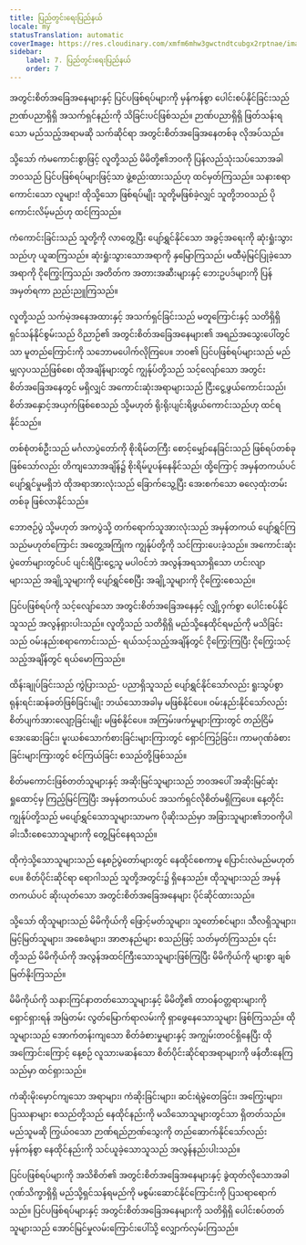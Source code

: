 ```yaml
---
title: ပြည်တွင်းရေးပြည်နယ်
locale: my
statusTranslation: automatic
coverImage: https://res.cloudinary.com/xmfm6mhw3gwctndtcubgx2rptnae/image/upload/v1740468922/small_cover_tratado_de_psicologia_revolucionaria_a4c0dca4e0.webp
sidebar:
    label: 7. ပြည်တွင်းရေးပြည်နယ်
    order: 7
---
```

အတွင်းစိတ်အခြေအနေများနှင့် ပြင်ပဖြစ်ရပ်များကို မှန်ကန်စွာ ပေါင်းစပ်နိုင်ခြင်းသည် ဉာဏ်ပညာရှိရှိ အသက်ရှင်နည်းကို သိခြင်းပင်ဖြစ်သည်။ ဉာဏ်ပညာရှိရှိ ဖြတ်သန်းရသော မည်သည့်အရာမဆို သက်ဆိုင်ရာ အတွင်းစိတ်အခြေအနေတစ်ခု လိုအပ်သည်။

သို့သော် ကံမကောင်းစွာဖြင့် လူတို့သည် မိမိတို့၏ဘဝကို ပြန်လည်သုံးသပ်သောအခါ ဘဝသည် ပြင်ပဖြစ်ရပ်များဖြင့်သာ ဖွဲ့စည်းထားသည်ဟု ထင်မှတ်ကြသည်။ သနားစရာကောင်းသော လူများ! ထိုသို့သော ဖြစ်ရပ်မျိုး သူတို့မဖြစ်ခဲ့လျှင် သူတို့ဘဝသည် ပိုကောင်းလိမ့်မည်ဟု ထင်ကြသည်။

ကံကောင်းခြင်းသည် သူတို့ကို လာတွေ့ပြီး ပျော်ရွှင်နိုင်သော အခွင့်အရေးကို ဆုံးရှုံးသွားသည်ဟု ယူဆကြသည်။ ဆုံးရှုံးသွားသောအရာကို နှမြောကြသည်၊ မထီမဲ့မြင်ပြုခဲ့သောအရာကို ငိုကြွေးကြသည်၊ အတိတ်က အတားအဆီးများနှင့် ဘေးဥပဒ်များကို ပြန်အမှတ်ရကာ ညည်းညူကြသည်။

လူတို့သည် သက်မဲ့အနေအထားနှင့် အသက်ရှင်ခြင်းသည် မတူကြောင်းနှင့် သတိရှိရှိ ရှင်သန်နိုင်စွမ်းသည် ဝိညာဉ်၏ အတွင်းစိတ်အခြေအနေများ၏ အရည်အသွေးပေါ်တွင်သာ မူတည်ကြောင်းကို သဘောမပေါက်လိုကြပေ။ ဘဝ၏ ပြင်ပဖြစ်ရပ်များသည် မည်မျှလှပသည်ဖြစ်စေ၊ ထိုအချိန်များတွင် ကျွန်ုပ်တို့သည် သင့်လျော်သော အတွင်းစိတ်အခြေအနေတွင် မရှိလျှင် အကောင်းဆုံးအရာများသည် ငြီးငွေ့ဖွယ်ကောင်းသည်၊ စိတ်အနှောင့်အယှက်ဖြစ်စေသည် သို့မဟုတ် ရိုးရိုးပျင်းရိဖွယ်ကောင်းသည်ဟု ထင်ရနိုင်သည်။

တစ်စုံတစ်ဦးသည် မင်္ဂလာပွဲတော်ကို စိုးရိမ်တကြီး စောင့်မျှော်နေခြင်းသည် ဖြစ်ရပ်တစ်ခုဖြစ်သော်လည်း တိကျသောအချိန်၌ စိုးရိမ်ပူပန်နေနိုင်သည်၊ ထို့ကြောင့် အမှန်တကယ်ပင် ပျော်ရွှင်မှုမရှိဘဲ ထိုအရာအားလုံးသည် ခြောက်သွေ့ပြီး အေးစက်သော ဓလေ့ထုံးတမ်းတစ်ခု ဖြစ်လာနိုင်သည်။

ဘောဇဉ်ပွဲ သို့မဟုတ် အကပွဲသို့ တက်ရောက်သူအားလုံးသည် အမှန်တကယ် ပျော်ရွှင်ကြသည်မဟုတ်ကြောင်း အတွေ့အကြုံက ကျွန်ုပ်တို့ကို သင်ကြားပေးခဲ့သည်။ အကောင်းဆုံး ပွဲတော်များတွင်ပင် ပျင်းရိငြီးငွေ့သူ မပါဝင်ဘဲ အလွန်အရသာရှိသော ဟင်းလျာများသည် အချို့သူများကို ပျော်ရွှင်စေပြီး အချို့သူများကို ငိုကြွေးစေသည်။

ပြင်ပဖြစ်ရပ်ကို သင့်လျော်သော အတွင်းစိတ်အခြေအနေနှင့် လျှို့ဝှက်စွာ ပေါင်းစပ်နိုင်သူသည် အလွန်ရှားပါးသည်။ လူတို့သည် သတိရှိရှိ မည်သို့နေထိုင်ရမည်ကို မသိခြင်းသည် ဝမ်းနည်းစရာကောင်းသည်- ရယ်သင့်သည့်အချိန်တွင် ငိုကြွေးကြပြီး ငိုကြွေးသင့်သည့်အချိန်တွင် ရယ်မောကြသည်။

ထိန်းချုပ်ခြင်းသည် ကွဲပြားသည်- ပညာရှိသူသည် ပျော်ရွှင်နိုင်သော်လည်း ရူးသွပ်စွာ ရုန်းရင်းဆန်ခတ်ဖြစ်ခြင်းမျိုး ဘယ်သောအခါမှ မဖြစ်နိုင်ပေ။ ဝမ်းနည်းနိုင်သော်လည်း စိတ်ပျက်အားလျော့ခြင်းမျိုး မဖြစ်နိုင်ပေ။ အကြမ်းဖက်မှုများကြားတွင် တည်ငြိမ်အေးဆေးခြင်း၊ မူးယစ်သောက်စားခြင်းများကြားတွင် ရှောင်ကြဉ်ခြင်း၊ ကာမဂုဏ်ခံစားခြင်းများကြားတွင် စင်ကြယ်ခြင်း စသည်တို့ဖြစ်သည်။

စိတ်မကောင်းဖြစ်တတ်သူများနှင့် အဆိုးမြင်သူများသည် ဘဝအပေါ် အဆိုးမြင်ဆုံးရှုထောင့်မှ ကြည့်မြင်ကြပြီး အမှန်တကယ်ပင် အသက်ရှင်လိုစိတ်မရှိကြပေ။ နေ့တိုင်း ကျွန်ုပ်တို့သည် မပျော်ရွှင်သောသူများသာမက ပိုဆိုးသည်မှာ အခြားသူများ၏ဘဝကိုပါ ခါးသီးစေသောသူများကို တွေ့မြင်နေရသည်။

ထိုကဲ့သို့သောသူများသည် နေ့စဉ်ပွဲတော်များတွင် နေထိုင်စေကာမူ ပြောင်းလဲမည်မဟုတ်ပေ။ စိတ်ပိုင်းဆိုင်ရာ ရောဂါသည် သူတို့အတွင်း၌ ရှိနေသည်။ ထိုသူများသည် အမှန်တကယ်ပင် ဆိုးယုတ်သော အတွင်းစိတ်အခြေအနေများ ပိုင်ဆိုင်ထားသည်။

သို့သော် ထိုသူများသည် မိမိကိုယ်ကို ဖြောင့်မတ်သူများ၊ သူတော်စင်များ၊ သီလရှိသူများ၊ မြင့်မြတ်သူများ၊ အစေခံများ၊ အာဇာနည်များ စသည်ဖြင့် သတ်မှတ်ကြသည်။ ၎င်းတို့သည် မိမိကိုယ်ကို အလွန်အထင်ကြီးသောသူများဖြစ်ကြပြီး မိမိကိုယ်ကို များစွာ ချစ်မြတ်နိုးကြသည်။

မိမိကိုယ်ကို သနားကြင်နာတတ်သောသူများနှင့် မိမိတို့၏ တာဝန်ဝတ္တရားများကို ရှောင်ရှားရန် အမြဲတမ်း လွတ်မြောက်ရာလမ်းကို ရှာဖွေနေသောသူများ ဖြစ်ကြသည်။ ထိုသူများသည် အောက်တန်းကျသော စိတ်ခံစားမှုများနှင့် အကျွမ်းတဝင်ရှိနေပြီး ထိုအကြောင်းကြောင့် နေ့စဉ် လူသားမဆန်သော စိတ်ပိုင်းဆိုင်ရာအရာများကို ဖန်တီးနေကြသည်မှာ ထင်ရှားသည်။

ကံဆိုးမိုးမှောင်ကျသော အရာများ၊ ကံဆိုးခြင်းများ၊ ဆင်းရဲမွဲတေခြင်း၊ အကြွေးများ၊ ပြဿနာများ စသည်တို့သည် နေထိုင်နည်းကို မသိသောသူများတွင်သာ ရှိတတ်သည်။ မည်သူမဆို ကြွယ်ဝသော ဉာဏ်ရည်ဉာဏ်သွေးကို တည်ဆောက်နိုင်သော်လည်း မှန်ကန်စွာ နေထိုင်နည်းကို သင်ယူခဲ့သောသူသည် အလွန်နည်းပါးသည်။

ပြင်ပဖြစ်ရပ်များကို အသိစိတ်၏ အတွင်းစိတ်အခြေအနေများနှင့် ခွဲထုတ်လိုသောအခါ ဂုဏ်သိက္ခာရှိရှိ မည်သို့ရှင်သန်ရမည်ကို မစွမ်းဆောင်နိုင်ကြောင်းကို ပြသရာရောက်သည်။ ပြင်ပဖြစ်ရပ်များနှင့် အတွင်းစိတ်အခြေအနေများကို သတိရှိရှိ ပေါင်းစပ်တတ်သူများသည် အောင်မြင်မှုလမ်းကြောင်းပေါ်သို့ လျှောက်လှမ်းကြသည်။

